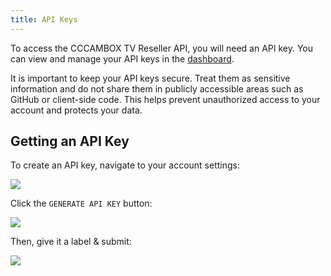 ```yaml
---
title: API Keys
---
```


To access the CCCAMBOX TV Reseller API, you will need an API key. You can view and manage your API keys in the [dashboard](https://web.hidden.com/dashboard).

<Warning>
  It is important to keep your API keys secure. Treat them as sensitive
  information and do not share them in publicly accessible areas such as GitHub
  or client-side code. This helps prevent unauthorized access to your account
  and protects your data.
</Warning>

## Getting an API Key

To create an API key, navigate to your account settings:

<Frame>
  <img src="/images/dashboard-settings.png" />
</Frame>

Click the `GENERATE API KEY` button:

<Frame>
  <img src="/images/dashboard-settings-create-api-key.png" />
</Frame>

Then, give it a label & submit:

<Frame>
  <img src="/images/dashboard-settings-api-key-created.png" />
</Frame>
